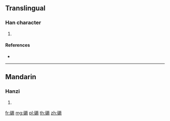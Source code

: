 {{character info/new}}
==Translingual==

===Han character===
{{Han char|rn=112|rad=石|as=11|sn=16|four=11627|canj=MRMVB}}

# {{defn|Han|sort=石11}}

====References====
* {{Han ref|kx=0836.060|dkj=24455|hdz=42452.100|uh=78ED|ud=30957|bh=EAAB|bd=60075}}

----

==Mandarin==

===Hanzi===
{{cmn-hanzi|pin=[[chuò]] ([[chuo4]]), [[dēng]] ([[deng1]])|wg=ch'o<sup>4</sup>, teng<sup>1</sup>}}

# {{defn|lang=cmn|sort=石11}}

[[fr:磭]]
[[mg:磭]]
[[pl:磭]]
[[th:磭]]
[[zh:磭]]